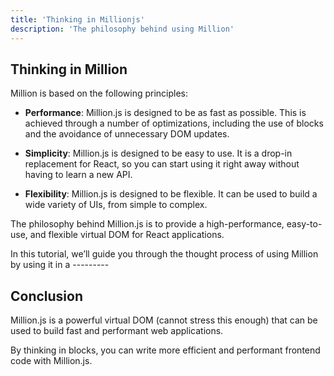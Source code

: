```yaml
---
title: 'Thinking in Millionjs'
description: 'The philosophy behind using Million'
---
```


## Thinking in Million

Million is based on the following principles:

- __Performance__: Million.js is designed to be as fast as possible. This is achieved through a number of optimizations, including the use of blocks and the avoidance of unnecessary DOM updates.

- __Simplicity__: Million.js is designed to be easy to use. It is a drop-in replacement for React, so you can start using it right away without having to learn a new API.

- __Flexibility__: Million.js is designed to be flexible. It can be used to build a wide variety of UIs, from simple to complex.


The philosophy behind Million.js is to provide a high-performance, easy-to-use, and flexible virtual DOM for React applications.

In this tutorial, we’ll guide you through the thought process of using Million by using it in a ---------





## Conclusion

Million.js is a powerful virtual DOM (cannot stress this enough) that can be used to build fast and performant web applications. 

By thinking in blocks, you can write more efficient and performant frontend code with Million.js.






